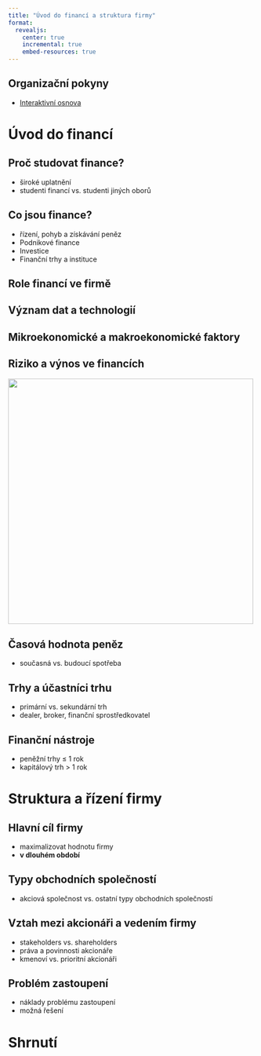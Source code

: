 ```yaml
---
title: "Úvod do financí a struktura firmy"
format:
  revealjs:
    center: true
    incremental: true
    embed-resources: true
---
```


## Organizační pokyny

- [Interaktivní osnova](https://is.muni.cz/auth/el/econ/podzim2023/BPF_ZAFI/index.qwarp)

# Úvod do financí

## Proč studovat finance?

- široké uplatnění
- studenti financí vs. studenti jiných oborů

## Co jsou finance?

- řízení, pohyb a získávání peněz
- Podnikové finance
- Investice
- Finanční trhy a instituce

## Role financí ve firmě

## Význam dat a technologií

## Mikroekonomické a makroekonomické faktory

## Riziko a výnos ve financích

![](../images/fig_1_3.png){width=500 fig-align="center"}

## Časová hodnota peněz

- současná vs. budoucí spotřeba

## Trhy a účastníci trhu

- primární vs. sekundární trh
- dealer, broker, finanční sprostředkovatel

## Finanční nástroje

- peněžní trhy $\leq$ 1 rok
- kapitálový trh $>$ 1 rok  

# Struktura a řízení firmy

## Hlavní cíl firmy

- maximalizovat hodnotu firmy
- **v dlouhém období**

## Typy obchodních společností

- akciová společnost vs. ostatní typy obchodních společností

## Vztah mezi akcionáři a vedením firmy

- stakeholders vs. shareholders
- práva a povinnosti akcionáře
- kmenoví vs. prioritní akcionáři

## Problém zastoupení

- náklady problému zastoupení
- možná řešení

# Shrnutí